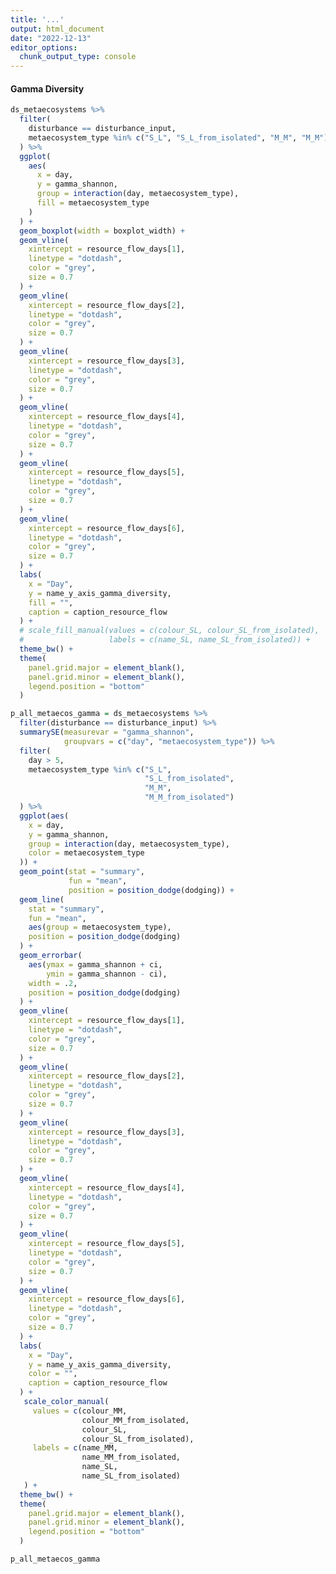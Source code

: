 ```yaml
---
title: '...'
output: html_document
date: "2022-12-13"
editor_options: 
  chunk_output_type: console
---
```


#### Gamma Diversity {.tabset .tabset-pills}

```r
ds_metaecosystems %>%
  filter(
    disturbance == disturbance_input,
    metaecosystem_type %in% c("S_L", "S_L_from_isolated", "M_M", "M_M")
  ) %>%
  ggplot(
    aes(
      x = day,
      y = gamma_shannon,
      group = interaction(day, metaecosystem_type),
      fill = metaecosystem_type
    )
  ) +
  geom_boxplot(width = boxplot_width) +
  geom_vline(
    xintercept = resource_flow_days[1],
    linetype = "dotdash",
    color = "grey",
    size = 0.7
  ) +
  geom_vline(
    xintercept = resource_flow_days[2],
    linetype = "dotdash",
    color = "grey",
    size = 0.7
  ) +
  geom_vline(
    xintercept = resource_flow_days[3],
    linetype = "dotdash",
    color = "grey",
    size = 0.7
  ) +
  geom_vline(
    xintercept = resource_flow_days[4],
    linetype = "dotdash",
    color = "grey",
    size = 0.7
  ) +
  geom_vline(
    xintercept = resource_flow_days[5],
    linetype = "dotdash",
    color = "grey",
    size = 0.7
  ) +
  geom_vline(
    xintercept = resource_flow_days[6],
    linetype = "dotdash",
    color = "grey",
    size = 0.7
  ) +
  labs(
    x = "Day",
    y = name_y_axis_gamma_diversity,
    fill = "",
    caption = caption_resource_flow
  ) +
  # scale_fill_manual(values = c(colour_SL, colour_SL_from_isolated),
  #                   labels = c(name_SL, name_SL_from_isolated)) +
  theme_bw() +
  theme(
    panel.grid.major = element_blank(),
    panel.grid.minor = element_blank(),
    legend.position = "bottom"
  )
```

```r
p_all_metaecos_gamma = ds_metaecosystems %>%
  filter(disturbance == disturbance_input) %>%
  summarySE(measurevar = "gamma_shannon",
            groupvars = c("day", "metaecosystem_type")) %>%
  filter(
    day > 5,
    metaecosystem_type %in% c("S_L",
                              "S_L_from_isolated",
                              "M_M",
                              "M_M_from_isolated")
  ) %>%
  ggplot(aes(
    x = day,
    y = gamma_shannon,
    group = interaction(day, metaecosystem_type),
    color = metaecosystem_type
  )) +
  geom_point(stat = "summary",
             fun = "mean",
             position = position_dodge(dodging)) +
  geom_line(
    stat = "summary",
    fun = "mean",
    aes(group = metaecosystem_type),
    position = position_dodge(dodging)
  ) +
  geom_errorbar(
    aes(ymax = gamma_shannon + ci,
        ymin = gamma_shannon - ci),
    width = .2,
    position = position_dodge(dodging)
  ) +
  geom_vline(
    xintercept = resource_flow_days[1],
    linetype = "dotdash",
    color = "grey",
    size = 0.7
  ) +
  geom_vline(
    xintercept = resource_flow_days[2],
    linetype = "dotdash",
    color = "grey",
    size = 0.7
  ) +
  geom_vline(
    xintercept = resource_flow_days[3],
    linetype = "dotdash",
    color = "grey",
    size = 0.7
  ) +
  geom_vline(
    xintercept = resource_flow_days[4],
    linetype = "dotdash",
    color = "grey",
    size = 0.7
  ) +
  geom_vline(
    xintercept = resource_flow_days[5],
    linetype = "dotdash",
    color = "grey",
    size = 0.7
  ) +
  geom_vline(
    xintercept = resource_flow_days[6],
    linetype = "dotdash",
    color = "grey",
    size = 0.7
  ) +
  labs(
    x = "Day",
    y = name_y_axis_gamma_diversity,
    color = "",
    caption = caption_resource_flow
  ) +
   scale_color_manual(
     values = c(colour_MM,
                colour_MM_from_isolated,
                colour_SL,
                colour_SL_from_isolated),
     labels = c(name_MM,
                name_MM_from_isolated,
                name_SL,
                name_SL_from_isolated)
   ) +
  theme_bw() +
  theme(
    panel.grid.major = element_blank(),
    panel.grid.minor = element_blank(),
    legend.position = "bottom"
  )

p_all_metaecos_gamma
```
